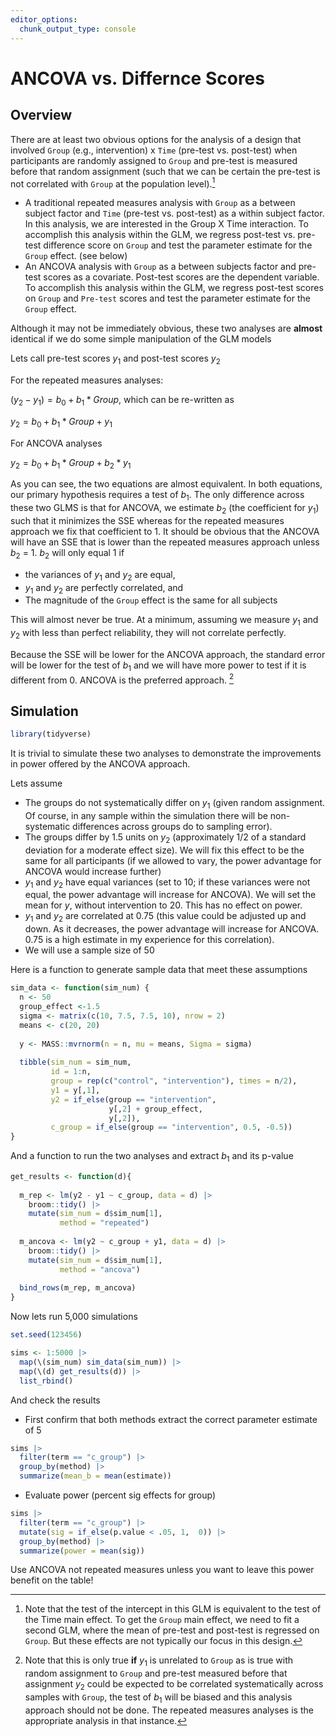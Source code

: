```yaml
---
editor_options: 
  chunk_output_type: console
---
```


# ANCOVA vs. Differnce Scores

## Overview

There are at least two obvious options for the analysis of a design that involved `Group` (e.g., intervention) x `Time` (pre-test vs. post-test) when participants are randomly assigned to `Group` and pre-test is measured before that random assignment (such that we can be certain the pre-test is not correlated with `Group` at the population level).^[Note that the test of the intercept in this GLM is equivalent to the test of the Time main effect.  To get the `Group` main effect, we need to fit a second GLM, where the mean of pre-test and post-test is regressed on `Group`.  But these effects are not typically our focus in this design.]

- A traditional repeated measures analysis with `Group` as a between subject factor and `Time` (pre-test vs. post-test) as a within subject factor.  In this analysis, we are interested in the Group X Time interaction.  To accomplish this analysis within the GLM, we regress post-test vs. pre-test difference score on `Group` and test the parameter estimate for the `Group` effect. (see below)
- An ANCOVA analysis with `Group` as a between subjects factor and pre-test scores as a covariate.  Post-test scores are the dependent variable.  To accomplish this analysis within the GLM, we regress post-test scores on `Group` and `Pre-test` scores and test the parameter estimate for the `Group` effect.

Although it may not be immediately obvious, these two analyses are **almost** identical if we do some simple manipulation of the GLM models

Lets call pre-test scores $y_1$ and post-test scores $y_2$

For the repeated measures analyses:

$(y_2 - y_1) = b_0 + b_1*Group$, which can be re-written as

$y_2 = b_0 + b_1*Group + y_1$

For ANCOVA analyses

$y_2 = b_0 + b_1*Group + b_2*y_1$


As you can see, the two equations are almost equivalent.  In both equations, our primary hypothesis requires a test of $b_1$.  The only difference across these two GLMS is that for ANCOVA, we estimate $b_2$ (the coefficient for $y_1$) such that it minimizes the SSE whereas for the repeated measures approach we fix that coefficient to $1$.   It should be obvious that the ANCOVA will have an SSE that is lower than the repeated measures approach unless $b_2$ = 1.  $b_2$ will only equal 1 if

- the variances of $y_1$ and $y_2$ are equal,
- $y_1$ and $y_2$ are perfectly correlated, and
- The magnitude of the `Group` effect is the same for all subjects

This will almost never be true. At a minimum, assuming we measure $y_1$ and $y_2$ with less than perfect reliability, they will not correlate perfectly.

Because the SSE will be lower for the ANCOVA approach, the standard error will be lower for the test of $b_1$ and we will have more power to test if it is different from 0.   ANCOVA is the preferred approach. ^[Note that this is only true **if** $y_1$ is unrelated to `Group` as is true with random assignment to `Group` and pre-test measured before that assignment $y_2$ could be expected to be correlated systematically across samples with ` Group`, the test of $b_1$ will be biased and this analysis approach should not be done.  The repeated measures analyses is the appropriate analysis in that instance.]

## Simulation
```r
library(tidyverse)
```

It is trivial to simulate these two analyses to demonstrate the improvements in power offered by the ANCOVA approach.

Lets assume

- The groups do not systematically differ on $y_1$ (given random assignment. Of course, in any sample within the simulation  there will be non-systematic differences across groups do to sampling error).
- The groups differ by 1.5 units on $y_2$ (approximately 1/2 of a standard deviation for a moderate effect size).  We will fix this effect to be the same for all participants (if we allowed to vary, the power advantage for ANCOVA would increase further)
- $y_1$ and $y_2$ have equal variances (set to 10; if these variances were not equal, the  power advantage will increase for ANCOVA).  We will set the mean for $y$, without intervention to 20.  This has no effect on power. 
- $y_1$ and $y_2$ are correlated at 0.75 (this value could be adjusted up and down.  As it decreases, the power advantage will increase for ANCOVA.  0.75 is a high estimate in my experience for this correlation).
- We will use a sample size of 50

Here is a function to generate sample data that meet these assumptions

```r
sim_data <- function(sim_num) {
  n <- 50
  group_effect <-1.5 
  sigma <- matrix(c(10, 7.5, 7.5, 10), nrow = 2)
  means <- c(20, 20)
  
  y <- MASS::mvrnorm(n = n, mu = means, Sigma = sigma)
  
  tibble(sim_num = sim_num,
         id = 1:n,
         group = rep(c("control", "intervention"), times = n/2),
         y1 = y[,1],
         y2 = if_else(group == "intervention", 
                      y[,2] + group_effect,
                      y[,2]),
         c_group = if_else(group == "intervention", 0.5, -0.5))
}
```

And a function to run the two analyses and extract $b_1$ and its p-value

```r
get_results <- function(d){
  
  m_rep <- lm(y2 - y1 ~ c_group, data = d) |> 
    broom::tidy() |> 
    mutate(sim_num = d$sim_num[1],
           method = "repeated")
  
  m_ancova <- lm(y2 ~ c_group + y1, data = d) |> 
    broom::tidy() |> 
    mutate(sim_num = d$sim_num[1],
           method = "ancova")
  
  bind_rows(m_rep, m_ancova)
}
```


Now lets run 5,000 simulations
 
```r
set.seed(123456)

sims <- 1:5000 |> 
  map(\(sim_num) sim_data(sim_num)) |> 
  map(\(d) get_results(d)) |> 
  list_rbind()
```
 
And check the results

- First confirm that both methods extract the correct parameter estimate of 5
```r
sims |> 
  filter(term == "c_group") |> 
  group_by(method) |> 
  summarize(mean_b = mean(estimate))
```

- Evaluate power (percent sig effects for group)
```r
sims |> 
  filter(term == "c_group") |> 
  mutate(sig = if_else(p.value < .05, 1,  0)) |> 
  group_by(method) |> 
  summarize(power = mean(sig))
```

Use ANCOVA not repeated measures unless you want to leave this power benefit on the table!
